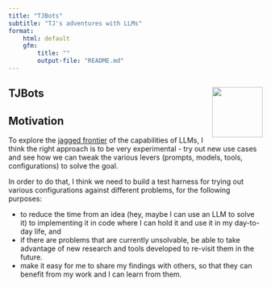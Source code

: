 ```yaml
---
title: "TJBots"
subtitle: "TJ's adventures with LLMs"
format:
    html: default
    gfm:
        title: ""
        output-file: "README.md"
---
```

::: {.content-visible when-format="gfm"}
# TJBots <img src="assets/images/tjbots.svg" style="display:block;" align="right" height="100"/> {.unnumbered .unlisted}
:::

## Motivation

To explore the [jagged frontier](https://www.oneusefulthing.org/p/centaurs-and-cyborgs-on-the-jagged) of the capabilities of LLMs, I think the right approach is to be very experimental - try out new use cases and see how we can tweak the various levers (prompts, models, tools, configurations) to solve the goal. 

In order to do that, I think we need to build a test harness for trying out various configurations against different problems, for the following purposes:

- to reduce the time from an idea (hey, maybe I can use an LLM to solve it) to implementing it in code where I can hold it and use it in my day-to-day life, and 
- if there are problems that are currently unsolvable, be able to take advantage of new research and tools developed to re-visit them in the future. 
- make it easy for me to share my findings with others, so that they can benefit from my work and I can learn from them.
